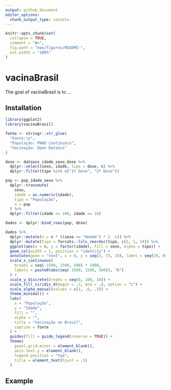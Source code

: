 ```yaml
---
output: github_document
editor_options: 
  chunk_output_type: console
---
```


<!-- README.md is generated from README.Rmd. Please edit that file -->

```r
knitr::opts_chunk$set(
  collapse = TRUE,
  comment = "#>",
  fig.path = "man/figures/README-",
  out.width = "100%"
)
```

# vacinaBrasil

<!-- badges: start -->
<!-- badges: end -->

The goal of vacinaBrasil is to ...

## Installation

```r
library(ggplot2)
library(vacinaBrasil)

fonte <- stringr::str_glue(
  "Fonte:\n",
  "População: PNAD Contínua\n",
  "Vacinação: Open DataSus"
)

dose <- datasus_idade_sexo_dose %>% 
  dplyr::select(sexo, idade, tipo = dose, n) %>% 
  dplyr::filter(tipo %in% c("1ª Dose", "2ª Dose"))

pop <- pop_idade_sexo %>% 
  dplyr::transmute(
    sexo,
    idade = as.numeric(idade),
    tipo = "População",
    n = pop 
  ) %>% 
  dplyr::filter(idade <= 100, idade >= 18)

dados <- dplyr::bind_rows(pop, dose)

dados %>% 
  dplyr::mutate(n = n * ((sexo == "Homem") * 2 -1)) %>% 
  dplyr::mutate(tipo = forcats::lvls_reorder(tipo, c(2, 1, 3))) %>% 
  ggplot(aes(x = n, y = factor(idade), fill = sexo, alpha = tipo)) +
  geom_col(width = 1, position = "identity") +
  annotate(geom = "text", x = 0, y = seq(3, 73, 10), label = seq(20, 90, 10)) +
  scale_x_continuous(
    breaks = seq(-1500, 1500, 500) * 1000,
    labels = paste0(abs(seq(-1500, 1500, 500)), "K")
  ) +
  scale_y_discrete(breaks = seq(0, 100, 10)) + 
  scale_fill_viridis_d(begin = .3, end = .8, option = "C") +
  scale_alpha_manual(values = c(1, .6, .3)) +
  theme_minimal() +
  labs(
    x = "População", 
    y = "Idade",
    fill = "",
    alpha = "",
    title = "Vacinação no Brasil",
    caption = fonte
  ) +
  guides(fill = guide_legend(reverse = TRUE)) +
  theme(
    panel.grid.minor = element_blank(),
    axis.text.y = element_blank(),
    legend.position = "top",
    title = element_text(hjust = .5)
  )
```


## Example

